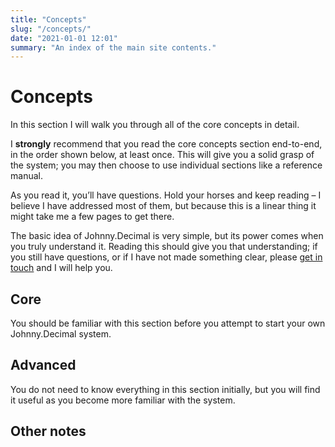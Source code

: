 ```yaml
---
title: "Concepts"
slug: "/concepts/"
date: "2021-01-01 12:01"
summary: "An index of the main site contents."
---
```


# Concepts

In this section I will walk you through all of the core concepts in detail.

I **strongly** recommend that you read the core concepts section end-to-end, in the order shown below, at least once. This will give you a solid grasp of the system; you may then choose to use individual sections like a reference manual.

As you read it, you’ll have questions. Hold your horses and keep reading – I believe I have addressed most of them, but because this is a linear thing it might take me a few pages to get there.

The basic idea of Johnny.Decimal is very simple, but its power comes when you truly understand it. Reading this should give you that understanding; if you still have questions, or if I have not made something clear, please [get in touch](/contact/) and I will help you.

## Core

You should be familiar with this section before you attempt to start your own Johnny.Decimal system.

<ConceptsIndexItem
	title="Areas &amp; categories"
	summary="Areas &amp; categories group similar things together, and appear before the decimal."
	url="/concepts/areas-categories/"
/>
<ConceptsIndexItem
	title="IDs"
	summary="Within each category, each item has a unique ID. It comes after the decimal."
	url="/concepts/ids/"
/>
<ConceptsIndexItem
	title="Saving files"
	summary="How to use Johnny.Decimal to organise your file system."
	url="/concepts/saving-files/"
/>
<ConceptsIndexItem
	title="Keeping notes"
	summary="Using the J.D system to keep simple text notes."
	url="/concepts/keeping-notes/"
/>
<ConceptsIndexItem
	title="Tracking your numbers"
	summary="How (and why) to track the numbers within your system."
	url="/concepts/tracking-your-numbers/"
/>
<ConceptsIndexItem
	title="Developing your own system"
	summary="Ready to start? Here’s how you develop your own J.D system."
	url="/concepts/developing-your-own-system/"
/>

## Advanced

You do not need to know everything in this section initially, but you will find it useful as you become more familiar with the system.

<ConceptsIndexItem
	title="Multiple-project systems"
	summary="How to expand the system beyond the single project described so far."
	url="/concepts/multiple-projects/"
/>
<ConceptsIndexItem
	title="Managing email"
	summary="Using the system to effectively manage your inbox."
	url="/concepts/managing-email/"
/>
<ConceptsIndexItem
	title="What about 00-09"
	summary="Why I reserve 00-09 for ‘Management &amp; Meta’, and what this means."
	url="/concepts/what-about-00-09"
/>
<ConceptsIndexItem
	title="Working at the terminal"
	summary="Using J.D to move around the command line."
	url="/concepts/working-at-the-terminal"
/>
<ConceptsIndexItem
	title="Exceptions to the rules"
	summary="Because rules are meant to be broken, right?"
	url="/concepts/exceptions-to-the-rules"
/>

## Other notes

<ConceptsIndexItem
	title="AC.ID notation"
	summary="How I refer to the system in the abstract."
	url="/concepts/acid-notation/"
/>
